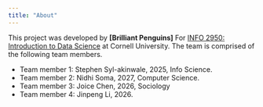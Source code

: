 ```yaml
---
title: "About"
---
```


This project was developed by **\[Brilliant Penguins]** For [INFO 2950: Introduction to Data Science](https://info2950.infosci.cornell.edu) at Cornell University. The team is comprised of the following team members.

-   Team member 1: Stephen Syl-akinwale, 2025, Info Science.
-   Team member 2: Nidhi Soma, 2027, Computer Science.
-   Team member 3: Joice Chen, 2026, Sociology
-   Team member 4: Jinpeng Li, 2026.
